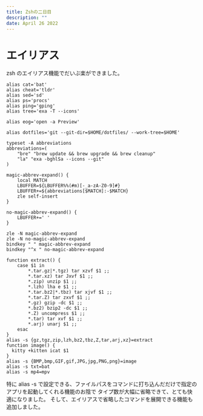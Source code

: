 ```yaml
---
title: Zshの二日目
description: ""
date: April 26 2022
---
```


# エイリアス

zsh のエイリアス機能でだいぶ楽ができました。

```
alias cat='bat'
alias cheat='tldr'
alias sed='sd'
alias ps='procs'
alias ping='gping'
alias tree='exa -T --icons'

alias eog='open -a Preview'

alias dotfiles='git --git-dir=$HOME/dotfiles/ --work-tree=$HOME'

typeset -A abbreviations
abbreviations=(
	"bre" "brew update && brew upgrade && brew cleanup"
	"la" "exa -bghlSa --icons --git"
)

magic-abbrev-expand() {
	local MATCH
	LBUFFER=${LBUFFER%%(#m)[-_a-zA-Z0-9]#}
	LBUFFER+=${abbreviations[$MATCH]:-$MATCH}
	zle self-insert
}

no-magic-abbrev-expand() {
	LBUFFER+=' '
}

zle -N magic-abbrev-expand
zle -N no-magic-abbrev-expand
bindkey " " magic-abbrev-expand
bindkey "^x " no-magic-abbrev-expand

function extract() {
	case $1 in
		*.tar.gz|*.tgz) tar xzvf $1 ;;
		*.tar.xz) tar Jxvf $1 ;;
		*.zip) unzip $1 ;;
		*.lzh) lha e $1 ;;
		*.tar.bz2|*.tbz) tar xjvf $1 ;;
		*.tar.Z) tar zxvf $1 ;;
		*.gz) gzip -dc $1 ;;
		*.bz2) bzip2 -dc $1 ;;
		*.Z) uncompress $1 ;;
		*.tar) tar xvf $1 ;;
		*.arj) unarj $1 ;;
	esac
}
alias -s {gz,tgz,zip,lzh,bz2,tbz,Z,tar,arj,xz}=extract
function image() {
  kitty +kitten icat $1
}
alias -s {BMP,bmp,GIF,gif,JPG,jpg,PNG,png}=image
alias -s txt=bat
alias -s mp4=mpv
```

特に alias -s で設定できる、ファイルパスをコマンドに打ち込んだだけで指定のアプリを起動してくれる機能のお陰で
タイプ数が大幅に省略できて、とても快適になりました。
そして、エイリアスで省略したコマンドを展開できる機能も追加しました。
